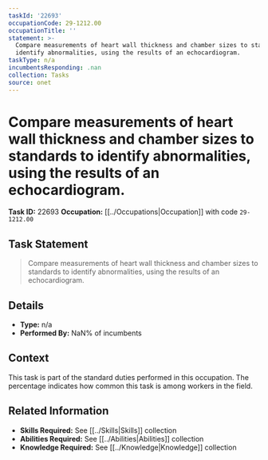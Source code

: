 ```yaml
---
taskId: '22693'
occupationCode: 29-1212.00
occupationTitle: ''
statement: >-
  Compare measurements of heart wall thickness and chamber sizes to standards to
  identify abnormalities, using the results of an echocardiogram.
taskType: n/a
incumbentsResponding: .nan
collection: Tasks
source: onet
---
```

# Compare measurements of heart wall thickness and chamber sizes to standards to identify abnormalities, using the results of an echocardiogram.

**Task ID:** 22693
**Occupation:** [[../Occupations|Occupation]] with code `29-1212.00`

## Task Statement

> Compare measurements of heart wall thickness and chamber sizes to standards to identify abnormalities, using the results of an echocardiogram.

## Details

- **Type:** n/a
- **Performed By:** NaN% of incumbents

## Context

This task is part of the standard duties performed in this occupation. The percentage indicates how common this task is among workers in the field.

## Related Information

- **Skills Required:** See [[../Skills|Skills]] collection
- **Abilities Required:** See [[../Abilities|Abilities]] collection
- **Knowledge Required:** See [[../Knowledge|Knowledge]] collection
